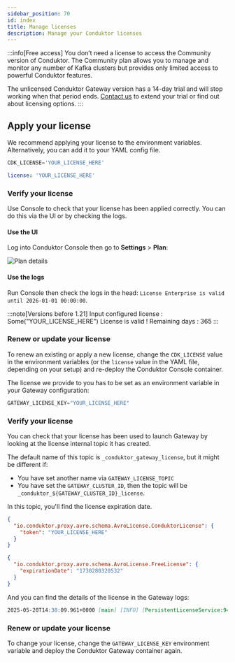 ```yaml
---
sidebar_position: 70
id: index
title: Manage licenses 
description: Manage your Conduktor licenses
---
```


:::info[Free access]
You don’t need a license to access the Community version of Conduktor. The Community plan allows you to manage and monitor any number of Kafka clusters but provides only limited access to powerful Conduktor features.

The unlicensed Conduktor Gateway version has a 14-day trial and will stop working when that period ends. [Contact us](https://conduktor.io/contact) to extend your trial or find out about licensing options.
:::

## Apply your license

We recommend applying your license to the environment variables. Alternatively, you can add it to your YAML config file.


<Tabs>
<TabItem value="First Tab" label="Use Console">

<Tabs>
<TabItem value="Environment Variables" label="Environment variables">

```js title=".env"
CDK_LICENSE='YOUR_LICENSE_HERE'
```

</TabItem>

<TabItem value="YAML  File" label="YAML file">

```yaml title="platform-config.yaml"
license: 'YOUR_LICENSE_HERE'
```

</TabItem>
</Tabs>

### Verify your license

Use Console to check that your license has been applied correctly. You can do this via the UI or by checking the logs.

#### Use the UI

Log into Conduktor Console then go to **Settings** > **Plan**:

![Plan details](/images/plan-details.png)

#### Use the logs

Run Console then check the logs in the head: `License Enterprise is valid until 2026-01-01 00:00:00`.

:::note[Versions before 1.21]
Input configured license : Some("YOUR_LICENSE_HERE")
License is valid ! Remaining days : 365
:::

### Renew or update your license

To renew an existing or apply a new license, change the `CDK_LICENSE` value in the environment variables (or the `license` value in the YAML file, depending on your setup) and re-deploy the Conduktor Console container.

</TabItem>

<TabItem value="Second Tab" label="Use Gateway">

The license we provide to you has to be set as an environment variable in your Gateway configuration:

```js title=".env"
GATEWAY_LICENSE_KEY="YOUR_LICENSE_HERE"
```

### Verify your license

You can check that your license has been used to launch Gateway by looking at the license internal topic it has created.

The default name of this topic is `_conduktor_gateway_license`, but it might be different if:

- You have set another name via `GATEWAY_LICENSE_TOPIC`
- You have set the `GATEWAY_CLUSTER_ID`, then the topic will be `_conduktor_${GATEWAY_CLUSTER_ID}_license`.

In this topic, you'll find the license expiration date.

<Tabs>
<TabItem value="Enterprise plan" label="Enterprise plan">

```json
{
  "io.conduktor.proxy.avro.schema.AvroLicense.ConduktorLicense": {
    "token": "YOUR_LICENSE_HERE"
  }
}
```

</TabItem>

<TabItem value="Free plan" label="Free plan">

```json
{
  "io.conduktor.proxy.avro.schema.AvroLicense.FreeLicense": {
    "expirationDate": "1730280320532"
  }
}
```

</TabItem>
</Tabs>

And you can find the details of the license in the Gateway logs:

```md
2025-05-20T14:38:09.961+0000 [main] [INFO] [PersistentLicenseService:94] - Applied new license with expiry: 2026-01-01T00:00:00.000Z
```

### Renew or update your license

To change your license, change the `GATEWAY_LICENSE_KEY` environment variable and deploy the Conduktor Gateway container again.

</TabItem>
</Tabs>
